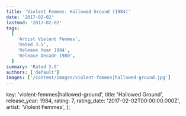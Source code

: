 ```yaml
---
title: 'Violent Femmes: Hallowed Ground (1984)'
date: '2017-02-02'
lastmod: '2017-02-02'
tags:
  [
    'Artist Violent Femmes',
    'Rated 3.5',
    'Release Year 1984',
    'Release Decade 1980',
  ]
summary: 'Rated 3.5'
authors: ['default']
images: ['/content/images/violent-femmes|hallowed-ground.jpg']
---
```


  key: 'violent-femmes|hallowed-ground',
  title: 'Hallowed Ground',
  release_year: 1984,
  rating: 7,
  rating_date: '2017-02-02T00:00:00.000Z',
  artist: 'Violent Femmes',
};

<MusicRating data={data} />
